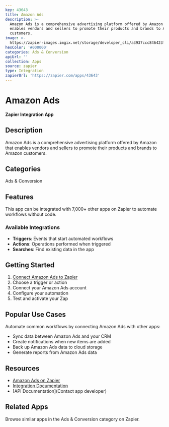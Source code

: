 ```yaml
---
key: 43643
title: Amazon Ads
description: >-
  Amazon Ads is a comprehensive advertising platform offered by Amazon that
  enables vendors and sellers to promote their products and brands to Amazon
  customers.
image: >-
  https://zapier-images.imgix.net/storage/developer_cli/a3937ccc846423f9e7e76366b3c1028b.png?auto=format%2Ccompress&ixlib=python-3.0.0&q=50
hexColor: '#000000'
categories: Ads & Conversion
apiUrl: ''
collection: Apps
source: zapier
type: Integration
zapierUrl: 'https://zapier.com/apps/43643'
---
```

# Amazon Ads

**Zapier Integration App**

## Description

Amazon Ads is a comprehensive advertising platform offered by Amazon that enables vendors and sellers to promote their products and brands to Amazon customers.

## Categories

Ads & Conversion

## Features

This app can be integrated with 7,000+ other apps on Zapier to automate workflows without code.

### Available Integrations

- **Triggers**: Events that start automated workflows
- **Actions**: Operations performed when triggered
- **Searches**: Find existing data in the app

## Getting Started

1. [Connect Amazon Ads to Zapier](https://zapier.com/apps/43643)
2. Choose a trigger or action
3. Connect your Amazon Ads account
4. Configure your automation
5. Test and activate your Zap

## Popular Use Cases

Automate common workflows by connecting Amazon Ads with other apps:

- Sync data between Amazon Ads and your CRM
- Create notifications when new items are added
- Back up Amazon Ads data to cloud storage
- Generate reports from Amazon Ads data

## Resources

- [Amazon Ads on Zapier](https://zapier.com/apps/43643)
- [Integration Documentation](https://zapier.com/apps/43643/integrations)
- [API Documentation](Contact app developer)

## Related Apps

Browse similar apps in the Ads & Conversion category on Zapier.
